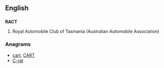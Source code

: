 ==English==

==={{initialism-old|en}}===
'''RACT'''

# Royal Automobile Club of Tasmania (Australian Automobile Association)

===Anagrams===
* [[cart#English|cart]], [[CART#English|CART]]
* [[C-rat#English|C-rat]]